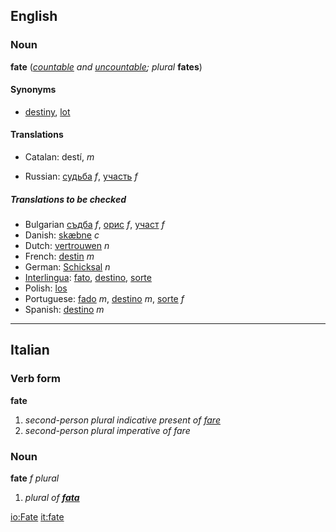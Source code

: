 ==English==
===Noun===
'''fate''' (''[[countable]] and [[uncountable]]; plural'' '''fates''')

====Synonyms====
*[[destiny]], [[lot]]

==== Translations ====
{{top}}
*Catalan: destí, ''m''
{{mid}}
*Russian: [[судьба]] ''f'', [[участь]] ''f''
{{bottom}}
=====Translations to be checked=====
<!--Remove this section once all of the translations below have been moved into
the tables above.-->
{{checktrans}}

*Bulgarian [[съдба#Bulgarian|съдба]] ''f'', [[орис#Bulgarian|орис]] ''f'', [[участ#Bulgarian|участ]] ''f''
*Danish: [[skæbne]] ''c''
*Dutch: [[vertrouwen]] ''n''
*French: [[destin]] ''m''
*German: [[Schicksal]] ''n''
*[[Interlingua]]: [[fato]], [[destino#Interlingua|destino]], [[sorte#Interlingua|sorte]]
*Polish: [[los#Polish|los]]
*Portuguese: [[fado#Portuguese|fado]] ''m'', [[destino#Portuguese|destino]] ''m'', [[sorte#Portuguese|sorte]] ''f''
*Spanish: [[destino#Spanish|destino]] ''m''

----

==Italian==
===Verb form===
'''fate'''

#''second-person plural indicative present of [[fare]]''
#''second-person plural imperative of fare''

===Noun===
'''fate''' ''f plural''

#''plural of '''[[fata]]'''''

[[io:Fate]]
[[it:fate]]